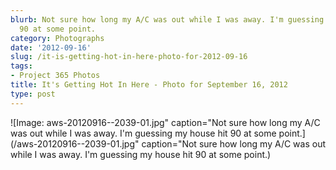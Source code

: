 ```yaml
---
blurb: Not sure how long my A/C was out while I was away. I'm guessing my house hit
  90 at some point.
category: Photographs
date: '2012-09-16'
slug: /it-is-getting-hot-in-here-photo-for-2012-09-16
tags:
- Project 365 Photos
title: It's Getting Hot In Here - Photo for September 16, 2012
type: post
---
```



![Image: aws-20120916--2039-01.jpg" caption="Not sure how long my A/C was out while I was away. I'm guessing my house hit 90 at some point.](/aws-20120916--2039-01.jpg" caption="Not sure how long my A/C was out while I was away. I'm guessing my house hit 90 at some point.)